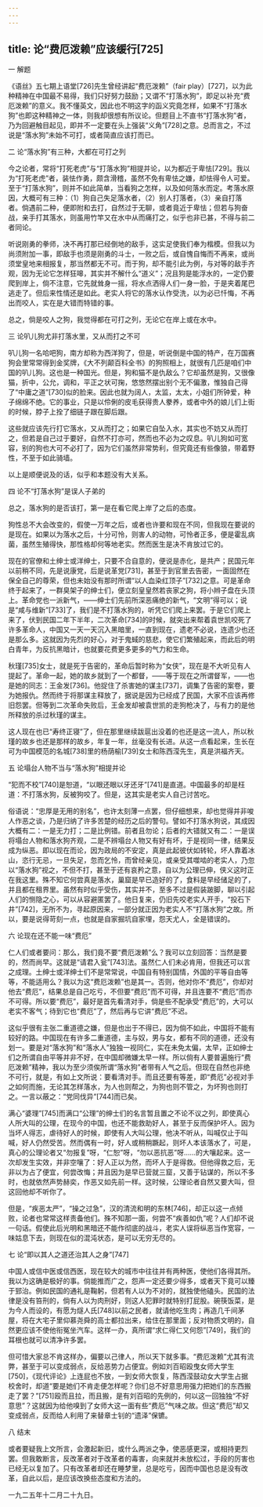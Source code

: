 ```yaml
---
---
---
```

title: 论“费厄泼赖”应该缓行[725]
---




一 解题

《语丝》五七期上语堂[726]先生曾经讲起“费厄泼赖”（fair play）[727]，以为此种精神在中国最不易得，我们只好努力鼓励；又谓不“打落水狗”，即足以补充“费厄泼赖”的意义。我不懂英文，因此也不明这字的函义究竟怎样，如果不“打落水狗”也即这种精神之一体，则我却很想有所议论。但题目上不直书“打落水狗”者，乃为回避触目起见，即并不一定要在头上强装“义角”[728]之意。总而言之，不过说是“落水狗”未始不可打，或者简直应该打而已。

二 论“落水狗”有三种，大都在可打之列

今之论者，常将“打死老虎”与“打落水狗”相提并论，以为都近于卑怯[729]。我以为“打死老虎”者，装怯作勇，颇含滑稽，虽然不免有卑怯之嫌，却怯得令人可爱。至于“打落水狗”，则并不如此简单，当看狗之怎样，以及如何落水而定。考落水原因，大概可有三种：（1）狗自己失足落水者，（2）别人打落者，（3）亲自打落者。倘遇前二种，便即附和去打，自然过于无聊，或者竟近于卑怯；但若与狗奋战，亲手打其落水，则虽用竹竿又在水中从而痛打之，似乎也非已甚，不得与前二者同论。

听说刚勇的拳师，决不再打那已经倒地的敌手，这实足使我们奉为楷模。但我以为尚须附加一事，即敌手也须是刚勇的斗士，一败之后，或自愧自悔而不再来，或尚须堂皇地来相报复，那当然都无不可。而于狗，却不能引此为例，与对等的敌手齐观，因为无论它怎样狂嗥，其实并不解什么“道义”；况且狗是能浮水的，一定仍要爬到岸上，倘不注意，它先就耸身一摇，将水点洒得人们一身一脸，于是夹着尾巴逃走了。但后来性情还是如此。老实人将它的落水认作受洗，以为必已忏悔，不再出而咬人，实在是大错而特错的事。

总之，倘是咬人之狗，我觉得都在可打之列，无论它在岸上或在水中。

三 论叭儿狗尤非打落水里，又从而打之不可

叭儿狗一名哈吧狗，南方却称为西洋狗了，但是，听说倒是中国的特产，在万国赛狗会里常常得到金奖牌，《大不列颠百科全书》的狗照相上，就很有几匹是咱们中国的叭儿狗。这也是一种国光。但是，狗和猫不是仇敌么？它却虽然是狗，又很像猫，折中，公允，调和，平正之状可掬，悠悠然摆出别个无不偏激，惟独自己得了“中庸之道”[730]似的脸来。因此也就为阔人，太监，太太，小姐们所钟爱，种子绵绵不绝。它的事业，只是以伶俐的皮毛获得贵人豢养，或者中外的娘儿们上街的时候，脖子上拴了细链子跟在脚后跟。

这些就应该先行打它落水，又从而打之；如果它自坠入水，其实也不妨又从而打之，但若是自己过于要好，自然不打亦可，然而也不必为之叹息。叭儿狗如可宽容，别的狗也大可不必打了，因为它们虽然非常势利，但究竟还有些像狼，带着野性，不至于如此骑墙。

以上是顺便说及的话，似乎和本题没有大关系。

四 论不“打落水狗”是误人子弟的

总之，落水狗的是否该打，第一是在看它爬上岸了之后的态度。

狗性总不大会改变的，假使一万年之后，或者也许要和现在不同，但我现在要说的是现在。如果以为落水之后，十分可怜，则害人的动物，可怜者正多，便是霍乱病菌，虽然生殖得快，那性格却何等地老实。然而医生是决不肯放过它的。

现在的官僚和土绅士或洋绅士，只要不合自意的，便说是赤化，是共产；民国元年以前稍不同，先是说康党，后是说革党[731]，甚至于到官里去告密，一面固然在保全自己的尊荣，但也未始没有那时所谓“以人血染红顶子”[732]之意。可是革命终于起来了，一群臭架子的绅士们，便立刻皇皇然若丧家之狗，将小辫子盘在头顶上。革命党也一派新气，——绅士们先前所深恶痛绝的新气，“文明”得可以；说是“咸与维新”[733]了，我们是不打落水狗的，听凭它们爬上来罢。于是它们爬上来了，伏到民国二年下半年，二次革命[734]的时候，就突出来帮着袁世凯咬死了许多革命人，中国又一天一天沉入黑暗里，一直到现在，遗老不必说，连遗少也还是那么多。这就因为先烈的好心，对于鬼蜮的慈悲，使它们繁殖起来，而此后的明白青年，为反抗黑暗计，也就要花费更多更多的气力和生命。

秋瑾[735]女士，就是死于告密的，革命后暂时称为“女侠”，现在是不大听见有人提起了。革命一起，她的故乡就到了一个都督，——等于现在之所谓督军，——也是她的同志：王金发[736]。他捉住了杀害她的谋主[737]，调集了告密的案卷，要为她报仇。然而终于将那谋主释放了，据说是因为已经成了民国，大家不应该再修旧怨罢。但等到二次革命失败后，王金发却被袁世凯的走狗枪决了，与有力的是他所释放的杀过秋瑾的谋主。

这人现在也已“寿终正寝”了，但在那里继续跋扈出没着的也还是这一流人，所以秋瑾的故乡也还是那样的故乡，年复一年，丝毫没有长进。从这一点看起来，生长在可为中国模范的名城[738]里的杨荫榆[739]女士和陈西滢先生，真是洪福齐天。

五 论塌台人物不当与“落水狗”相提并论

“犯而不校”[740]是恕道，“以眼还眼以牙还牙”[741]是直道。中国最多的却是枉道：不打落水狗，反被狗咬了。但是，这其实是老实人自己讨苦吃。

俗语说：“忠厚是无用的别名”，也许太刻薄一点罢，但仔细想来，却也觉得并非唆人作恶之谈，乃是归纳了许多苦楚的经历之后的警句。譬如不打落水狗说，其成因大概有二：一是无力打；二是比例错。前者且勿论；后者的大错就又有二：一是误将塌台人物和落水狗齐观，二是不辨塌台人物又有好有坏，于是视同一律，结果反成为纵恶。即以现在而论，因为政局的不安定，真是此起彼伏如转轮，坏人靠着冰山，恣行无忌，一旦失足，忽而乞怜，而曾经亲见，或亲受其噬啮的老实人，乃忽以“落水狗”视之，不但不打，甚至于还有哀矜之意，自以为公理已伸，侠义这时正在我这里。殊不知它何尝真是落水，巢窟是早已造好的了，食料是早经储足的了，并且都在租界里。虽然有时似乎受伤，其实并不，至多不过是假装跛脚，聊以引起人们的恻隐之心，可以从容避匿罢了。他日复来，仍旧先咬老实人开手，“投石下井”[742]，无所不为，寻起原因来，一部分就正因为老实人不“打落水狗”之故。所以，要是说得苛刻一点，也就是自家掘坑自家埋，怨天尤人，全是错误的。

六 论现在还不能一味“费厄”

仁人们或者要问：那么，我们竟不要“费厄泼赖”么？我可以立刻回答：当然是要的，然而尚早。这就是“请君入瓮”[743]法。虽然仁人们未必肯用，但我还可以言之成理。土绅士或洋绅士们不是常常说，中国自有特别国情，外国的平等自由等等，不能适用么？我以为这“费厄泼赖”也是其一。否则，他对你不“费厄”，你却对他去“费厄”，结果总是自己吃亏，不但要“费厄”而不可得，并且连要不“费厄”而亦不可得。所以要“费厄”，最好是首先看清对手，倘是些不配承受“费厄”的，大可以老实不客气；待到它也“费厄”了，然后再与它讲“费厄”不迟。

这似乎很有主张二重道德之嫌，但是也出于不得已，因为倘不如此，中国将不能有较好的路。中国现在有许多二重道德，主与奴，男与女，都有不同的道德，还没有划一。要是对“落水狗”和“落水人”独独一视同仁，实在未免太偏，太早，正如绅士们之所谓自由平等并非不好，在中国却微嫌太早一样。所以倘有人要普遍施行“费厄泼赖”精神，我以为至少须俟所谓“落水狗”者带有人气之后。但现在自然也非绝不可行，就是，有如上文所说：要看清对手。而且还要有等差，即“费厄”必视对手之如何而施，无论其怎样落水，为人也则帮之，为狗也则不管之，为坏狗也则打之。一言以蔽之：“党同伐异”[744]而已矣。

满心“婆理”[745]而满口“公理”的绅士们的名言暂且置之不论不议之列，即使真心人所大叫的公理，在现今的中国，也还不能救助好人，甚至于反而保护坏人。因为当坏人得志，虐待好人的时候，即使有人大叫公理，他决不听从，叫喊仅止于叫喊，好人仍然受苦。然而偶有一时，好人或稍稍蹶起，则坏人本该落水了，可是，真心的公理论者又“勿报复”呀，“仁恕”呀，“勿以恶抗恶”呀……的大嚷起来。这一次却发生实效，并非空嚷了：好人正以为然，而坏人于是得救。但他得救之后，无非以为占了便宜，何尝改悔；并且因为是早已营就三窟，又善于钻谋的，所以不多时，也就依然声势赫奕，作恶又如先前一样。这时候，公理论者自然又要大叫，但这回他却不听你了。

但是，“疾恶太严”，“操之过急”，汉的清流和明的东林[746]，却正以这一点倾败，论者也常常这样责备他们。殊不知那一面，何尝不“疾善如仇”呢？人们却不说一句话。假使此后光明和黑暗还不能作彻底的战斗，老实人误将纵恶当作宽容，一味姑息下去，则现在似的混沌状态，是可以无穷无尽的。

七 论“即以其人之道还治其人之身”[747]

中国人或信中医或信西医，现在较大的城市中往往并有两种医，使他们各得其所。我以为这确是极好的事。倘能推而广之，怨声一定还要少得多，或者天下竟可以臻于郅治。例如民国的通礼是鞠躬，但若有人以为不对的，就独使他磕头。民国的法律是没有笞刑的，倘有人以为肉刑好，则这人犯罪时就特别打屁股。碗筷饭菜，是为今人而设的，有愿为燧人氏[748]以前之民者，就请他吃生肉；再造几千间茅屋，将在大宅子里仰慕尧舜的高士都拉出来，给住在那里面；反对物质文明的，自然更应该不使他衔冤坐汽车。这样一办，真所谓“求仁得仁又何怨”[749]，我们的耳根也就可以清净许多罢。

但可惜大家总不肯这样办，偏要以己律人，所以天下就多事。“费厄泼赖”尤其有流弊，甚至于可以变成弱点，反给恶势力占便宜。例如刘百昭殴曳女师大学生[750]，《现代评论》上连屁也不放，一到女师大恢复，陈西滢鼓动女大学生占据校舍时，却道“要是她们不肯走便怎样呢？你们总不好意思用强力把她们的东西搬走了罢？”[751]殴而且拉，而且搬，是有刘百昭的先例的，何以这一回独独“不好意思”？这就因为给他嗅到了女师大这一面有些“费厄”气味之故。但这“费厄”却又变成弱点，反而给人利用了来替章士钊的“遗泽”保镳。

八 结末

或者要疑我上文所言，会激起新旧，或什么两派之争，使恶感更深，或相持更烈罢。但我敢断言，反改革者对于改革者的毒害，向来就并未放松过，手段的厉害也已经无以复加了。只有改革者却还在睡梦里，总是吃亏，因而中国也总是没有改革，自此以后，是应该改换些态度和方法的。

一九二五年十二月二十九日。